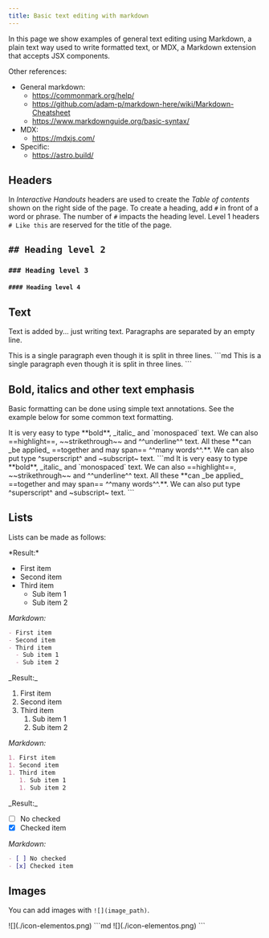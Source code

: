 ```yaml
---
title: Basic text editing with markdown
---
```


In this page we show examples of general text editing using Markdown, a plain text way used to write formatted text, or MDX, a Markdown extension that accepts JSX components.

Other references:

- General markdown:
  - https://commonmark.org/help/
  - https://github.com/adam-p/markdown-here/wiki/Markdown-Cheatsheet
  - https://www.markdownguide.org/basic-syntax/
- MDX:
  - https://mdxjs.com/
- Specific:
  - https://astro.build/

## Headers

In _Interactive Handouts_ headers are used to create the _Table of contents_ shown on the right side of the page. To create a heading, add `#` in front of a word or phrase. The number of `#` impacts the heading level. Level 1 headers `# Like this` are reserved for the title of the page.

## `## Heading level 2`

### `### Heading level 3`

#### `#### Heading level 4`

## Text

Text is added by... just writing text. Paragraphs are separated by an empty line.

<TabGroup>
  <TabItem label="Result">
  This is a single paragraph
  even though it is split in three
  lines.
  </TabItem>

  <TabItem label="Markdown">
  ```md
  This is a single paragraph
  even though it is split in three
  lines.
  ```
  </TabItem>
</TabGroup>

## Bold, italics and other text emphasis

Basic formatting can be done using simple text annotations. See the example below for some common text formatting.

<TabGroup>
  <TabItem label="Result">
  It is very easy to type **bold**, _italic_ and `monospaced` text. We can also ==highlight==, ~~strikethrough~~ and ^^underline^^ text. All these **can _be applied_ ==together and may span== ^^many words^^.**. We can also put type ^superscript^ and ~subscript~ text.
  </TabItem>

  <TabItem label="Markdown">
  ```md
  It is very easy to type **bold**, _italic_ and `monospaced` text. We can also ==highlight==, ~~strikethrough~~ and ^^underline^^ text. All these **can _be applied_ ==together and may span== ^^many words^^.**. We can also put type ^superscript^ and ~subscript~ text.
  ```
  </TabItem>
</TabGroup>

## Lists

Lists can be made as follows:

<TabGroup>
  <TabItem label="Unordered list">
  *Result:*

- First item
- Second item
- Third item
  - Sub item 1
  - Sub item 2

_Markdown:_

```md
- First item
- Second item
- Third item
  - Sub item 1
  - Sub item 2
```

  </TabItem>

  <TabItem label="Ordered list">
  _Result:_

1. First item
1. Second item
1. Third item
   1. Sub item 1
   1. Sub item 2

_Markdown:_

```md
1. First item
1. Second item
1. Third item
   1. Sub item 1
   1. Sub item 2
```

  </TabItem>

  <TabItem label="Check list">
  _Result:_

- [ ] No checked
- [x] Checked item

_Markdown:_

```md
- [ ] No checked
- [x] Checked item
```

  </TabItem>
</TabGroup>

## Images

You can add images with `![](image_path)`.

<TabGroup>
  <TabItem label="Result">
  ![](./icon-elementos.png)
  </TabItem>

  <TabItem label="Markdown">
  ```md
  ![](./icon-elementos.png)
  ```
  </TabItem>
</TabGroup>
